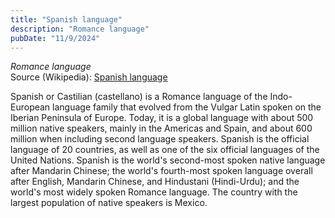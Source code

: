 ```yaml
---
title: "Spanish language"
description: "Romance language"
pubDate: "11/9/2024"
---
```


*Romance language*  
Source (Wikipedia): [Spanish language][1]

Spanish or Castilian (castellano) is a Romance language of the Indo-European language family that evolved from the Vulgar Latin spoken on the Iberian Peninsula of Europe. Today, it is a global language with about 500 million native speakers, mainly in the Americas and Spain, and about 600 million when including second language speakers. Spanish is the official language of 20 countries, as well as one of the six official languages of the United Nations. Spanish is the world's second-most spoken native language after Mandarin Chinese; the world's fourth-most spoken language overall after English, Mandarin Chinese, and Hindustani (Hindi-Urdu); and the world's most widely spoken Romance language. The country with the largest population of native speakers is Mexico.

[1]: https://en.wikipedia.org/wiki/Spanish_language
